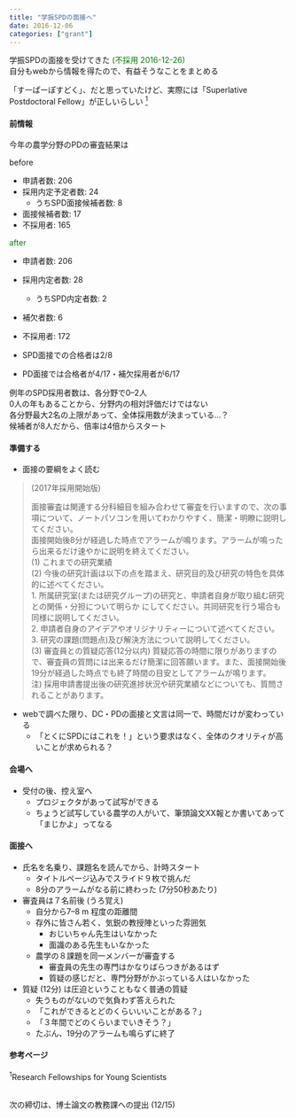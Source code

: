 ```yaml
---
title: "学振SPDの面接へ"
date: 2016-12-06
categories: ["grant"]
---
```


学振SPDの面接を受けてきた <FONT color="green">(不採用 2016-12-26)</FONT>  
自分もwebから情報を得たので、有益そうなことをまとめる  

「すーぱーぽすどく」、だと思っていたけど、実際には「Superlative Postdoctoral Fellow」が正しいらしい [<sup>1</sup>](https://www.jsps.go.jp/english/e-pd/)  

#### 前情報

今年の農学分野のPDの審査結果は

before 

- 申請者数: 206
- 採用内定予定者数: 24
    - うちSPD面接候補者数: 8
- 面接候補者数: 17
- 不採用者: 165

<FONT color="green">
after 
</FONT>

- 申請者数: 206
- 採用内定者数: 28
    - うちSPD内定者数: 2
- 補欠者数: 6
- 不採用者: 172

- SPD面接での合格者は2/8
- PD面接では合格者が4/17・補欠採用者が6/17


例年のSPD採用者数は、各分野で0--2人  
0人の年もあることから、分野内の相対評価だけではない  
各分野最大2名の上限があって、全体採用数が決まっている...？  
候補者が8人だから、倍率は4倍からスタート

#### 準備する

- 面接の要綱をよく読む

> (2017年採用開始版)  
> 
> 面接審査は関連する分科細目を組み合わせて審査を行いますので、次の事項について、ノートパソコンを用いてわかりやすく、簡潔・明瞭に説明してください。  
> 面接開始後8分が経過した時点でアラームが鳴ります。アラームが鳴ったら出来るだけ速やかに説明を終えてください。  
> (1) これまでの研究業績  
> (2) 今後の研究計画は以下の点を踏まえ、研究目的及び研究の特色を具体的に述べてください。  
> 1. 所属研究室(または研究グループ)の研究と、申請者自身が取り組む研究との関係・分担について明らか にしてください。共同研究を行う場合も同様に説明してください。  
> 2. 申請者自身のアイデアやオリジナリティーについて述べてください。  
> 3. 研究の課題(問題点)及び解決方法について説明してください。  
> (3) 審査員との質疑応答(12分以内) 質疑応答の時間に限りがありますので、審査員の質問には出来るだけ簡潔に回答願います。また、面接開始後19分が経過した時点でも終了時間の目安としてアラームが鳴ります。  
> 注) 採用申請書提出後の研究進捗状況や研究業績などについても、質問されることがあります。  

- webで調べた限り、DC・PDの面接と文言は同一で、時間だけが変わっている
    - 「とくにSPDにはこれを！」という要求はなく、全体のクオリティが高いことが求められる？


#### 会場へ

- 受付の後、控え室へ
    - プロジェクタがあって試写ができる
    - ちょうど試写している農学の人がいて、筆頭論文XX報とか書いてあって「まじかよ」ってなる


#### 面接へ

- 氏名を名乗り、課題名を読んでから、計時スタート
    - タイトルページ込みでスライド９枚で挑んだ
    - 8分のアラームがなる前に終わった (7分50秒あたり)
- 審査員は７名前後 (うろ覚え)
    - 自分から7--8 m 程度の距離間
    - 存外に皆さん若く、気鋭の教授陣といった雰囲気
        - おじいちゃん先生はいなかった
        - 面識のある先生もいなかった
    - 農学の８課題を同一メンバーが審査する
        - 審査員の先生の専門はかなりばらつきがあるはず
        - 質疑の感じだと、専門分野がかぶっている人はいなかった
- 質疑 (12分) は圧迫ということもなく普通の質疑
    - 失うものがないので気負わず答えられた
    - 「これができるとどのくらいいいことがある？」
    - 「３年間でどのくらいまでいきそう？」
    - たぶん、19分のアラームも鳴らずに終了


#### 参考ページ  
<sup>1</sup>Research Fellowships for Young Scientists  

<br>
次の締切は、博士論文の教務課への提出 (12/15)